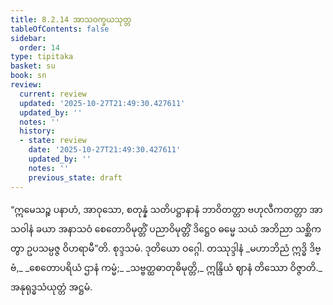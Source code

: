 ```yaml
---
title: 8.2.14 အာသဝက္ခယသုတ္တ
tableOfContents: false
sidebar:
  order: 14
type: tipitaka
basket: su
book: sn
review:
  current: review
  updated: '2025-10-27T21:49:30.427611'
  updated_by: ''
  notes: ''
  history:
  - state: review
    date: '2025-10-27T21:49:30.427611'
    updated_by: ''
    notes: ''
    previous_state: draft
---
```



<ReviewStatus review={frontmatter.review} showDetails={true} />

<HypothesisAnnotation frontmatter={frontmatter} />

<DynamicBreadcrumb />

<Division number="922" book="sn" e="ch" v="18" p="421">

<Paragraph number="1619" book="sn">
“ဣမေသဉ္စ ပနာဟံ, အာဝုသော, စတုန္နံ သတိပဋ္ဌာနာနံ ဘာဝိတတ္တာ ဗဟုလီကတတ္တာ အာသဝါနံ ခယာ အနာသဝံ စေတောဝိမုတ္တိံ ပညာဝိမုတ္တိံ ဒိဋ္ဌေဝ ဓမ္မေ သယံ အဘိညာ သစ္ဆိကတွာ ဥပသမ္ပဇ္ဇ ဝိဟရာမီ”တိ.

</Paragraph>
</Division>

<Paragraph number="1620" type="center" book="sn">
စုဒ္ဒသမံ.



</Paragraph>

<Paragraph number="1621" type="center" book="sn">
ဒုတိယော ဝဂ္ဂေါ.



</Paragraph>

<Paragraph number="1622" type="center" book="sn">
တဿုဒ္ဒါနံ


</Paragraph>

<Paragraph number="1623" type="verses" book="sn">
_မဟာဘိညံ ဣဒ္ဓိ ဒိဗ္ဗံ,_  
_စေတောပရိယံ ဌာနံ ကမ္မံ;_  
_သဗ္ဗတ္ထဓာတုဓိမုတ္တိ,_  
ဣန္ဒြိယံ ဈာနံ တိဿော ဝိဇ္ဇာတိ._  


</Paragraph>

<Paragraph number="1624" type="center" book="sn">
အနုရုဒ္ဓသံယုတ္တံ အဋ္ဌမံ.
</Paragraph>